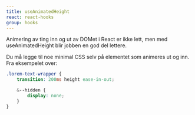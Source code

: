```yaml
---
title: useAnimatedHeight
react: react-hooks
group: hooks
---
```



<Ingress>
    Animering av ting inn og ut av DOMet i React er ikke lett, men med useAnimatedHeight blir jobben en god del lettere.
</Ingress>

<ComponentExample title="useAnimatedHeight" component={AnimationExample} codeExample={animationExampleCode} />

Du må legge til noe minimal CSS selv på elementet som animeres ut og inn. Fra eksempelet over:

```scss
.lorem-text-wrapper {
    transition: 200ms height ease-in-out;

    &--hidden {
        display: none;
    }
}
```
